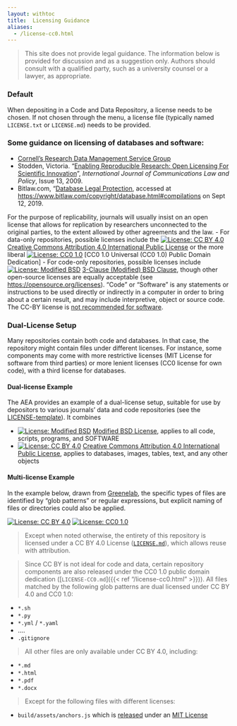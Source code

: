 ```yaml
---
layout: withtoc
title:  Licensing Guidance
aliases:
  - /license-cc0.html
---
```


> This site does not provide legal guidance. The information below is provided for discussion and as a suggestion only. Authors should consult with a qualified party, such as a university counsel or a lawyer, as appropriate.

### Default

When depositing in a Code and Data Repository, a license needs to be chosen. If not chosen through the menu, a license file (typically named `LICENSE.txt` or `LICENSE.md`) needs to be provided.

### Some guidance on licensing of databases and software:

- [Cornell's Research Data Management Service Group](https://data.research.cornell.edu/content/intellectual-property)
- Stodden, Victoria. "[Enabling Reproducible Research: Open Licensing For Scientific Innovation](http://web.stanford.edu/~vcs/papers/ijclp-STODDEN-2009.pdf)", *International Journal of Communications Law and Policy*, Issue 13, 2009.
- Bitlaw.com, "[Database Legal Protection](https://www.bitlaw.com/copyright/database.html#compilations), accessed at [https://www.bitlaw.com/copyright/database.html#compilations](https://www.bitlaw.com/copyright/database.html#compilations) on Sept 12, 2019.

For the purpose of replicability, journals will usually insist on an open license that allows for replication by researchers unconnected to the original parties, to the extent allowed by other agreements and the law.
  - For data-only repositories, possible licenses include the [![License: CC BY 4.0](https://img.shields.io/badge/License%20-CC%20BY%204.0-lightgrey.svg)](http://creativecommons.org/licenses/by/4.0/) [Creative Commons Attribution 4.0 International Public License](http://creativecommons.org/licenses/by/4.0/) or the more liberal
[![License: CC0 1.0](https://img.shields.io/badge/License%20-CC0%201.0-lightgrey.svg)](https://creativecommons.org/publicdomain/zero/1.0/) [CC0 1.0 Universal (CC0 1.0) Public Domain Dedication]
  - For code-only repositories, possible licenses include [![License: Modified BSD](https://img.shields.io/badge/License-BSD-lightgrey.svg)](https://opensource.org/licenses/BSD-3-Clause) [3-Clause (Modified) BSD Clause](https://opensource.org/licenses/BSD-3-Clause), though other open-source licenses are equally acceptable (see [https://opensource.org/licenses](https://opensource.org/licenses)). "Code" or "Software" is any statements or instructions to be used directly or indirectly in a computer in order to bring about a certain result, and may include interpretive, object or source code. The CC-BY license is [not recommended for software](https://creativecommons.org/faq/#Can_I_apply_a_Creative_Commons_license_to_software.3F).

### Dual-License Setup

Many repositories contain both code and databases. In that case, the repository might contain  files under different licenses. For instance, some components may come with more restrictive licenses (MIT License for software from
third parties) or more lenient licenses (CC0 license for own code), with a third license for databases.

#### Dual-license Example

The AEA provides an example of a dual-license setup, suitable for use by depositors to various journals' data and code repositories (see the [LICENSE-template](https://aeadataeditor.github.io/aea-de-guidance/LICENSE-template.html)). It combines

- [![License: Modified BSD](https://img.shields.io/badge/License-BSD-lightgrey.svg)](https://opensource.org/licenses/BSD-3-Clause) [Modified BSD License](https://opensource.org/licenses/BSD-3-Clause), applies to all code, scripts, programs, and SOFTWARE
- [![License: CC BY 4.0](https://img.shields.io/badge/License%20-CC%20BY%204.0-lightgrey.svg)](http://creativecommons.org/licenses/by/4.0/) [Creative Commons Attribution 4.0 International Public License](https://creativecommons.org/licenses/by/4.0/), applies to databases, images, tables, text, and any other objects

#### Multi-license Example
In the example below,
drawn from [Greenelab](https://github.com/greenelab/scihub-manuscript), the specific types of files are identified by "glob patterns" or regular expressions,
but explicit naming of files or directories could also be applied.

[![License: CC BY 4.0](https://img.shields.io/badge/License%20All-CC%20BY%204.0-lightgrey.svg)](http://creativecommons.org/licenses/by/4.0/)
[![License: CC0 1.0](https://img.shields.io/badge/License%20Parts-CC0%201.0-lightgrey.svg)](https://creativecommons.org/publicdomain/zero/1.0/)

> Except when noted otherwise, the entirety of this repository is licensed under a CC BY 4.0 License ([`LICENSE.md`](../LICENSE.qmd)),
> which allows reuse with attribution.

> Since CC BY is not ideal for code and data, certain repository components are also released under the CC0 1.0 public
> domain dedication ([`LICENSE-CC0.md`]({{< ref "/license-cc0.html" >}})).
> All files matched by the following glob patterns are dual licensed under CC BY 4.0 and CC0 1.0:


+ `*.sh`
+ `*.py`
+ `*.yml` / `*.yaml`
+ ....
+ `.gitignore`

> All other files are only available under CC BY 4.0, including:

+ `*.md`
+ `*.html`
+ `*.pdf`
+ `*.docx`

> Except for the following files with different licenses:

+ `build/assets/anchors.js` which is [released](https://www.bryanbraun.com/anchorjs/) under an [MIT License](https://opensource.org/licenses/MIT)
